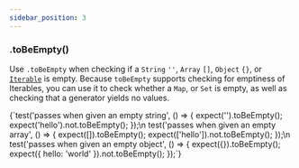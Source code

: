 ```yaml
---
sidebar_position: 3
---
```



### .toBeEmpty()

Use `.toBeEmpty` when checking if a `String` `''`, `Array` `[]`, `Object` `{}`, or [`Iterable`](https://developer.mozilla.org/en-US/docs/Web/JavaScript/Reference/Iteration_protocols#Built-in_iterables) is empty. Because `toBeEmpty` supports checking for emptiness of Iterables, you can use it to check whether a `Map`, or `Set` is empty, as well as checking that a generator yields no values.

<TestFile name="toBeEmpty">
  {`test('passes when given an empty string', () => {
  expect('').toBeEmpty();
  expect('hello').not.toBeEmpty();
});\n
test('passes when given an empty array', () => {
  expect([]).toBeEmpty();
  expect(['hello']).not.toBeEmpty();
});\n
test('passes when given an empty object', () => {
  expect({}).toBeEmpty();
  expect({ hello: 'world' }).not.toBeEmpty();
});`}
</TestFile>
